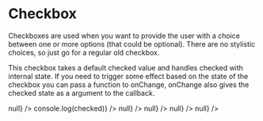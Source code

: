 
<Meta title="Forms|Checkbox" component={Checkbox} />

# Checkbox

Checkboxes are used when you want to provide the user with a choice between one or more options (that could be optional). There are no stylistic choices, so just go for a regular old checkbox.

This checkbox takes a default checked value and handles checked with internal state. If you need to trigger some effect based on the state of the checkbox you can pass a function to onChange, onChange also gives the checked state as a argument to the callback.

<Preview>
  <Story name="All">
    <ExampleContainer>
      <Checkbox label="Checkbox" onChange={() => null} />
      <Checkbox label="Logs checked on change" onChange={(checked) => console.log(checked)} />
      <Checkbox label="Default checked" defaultChecked={true} onChange={() => null} />
      <Checkbox label="Disabled" disabled={true} onChange={() => null} />
      <Checkbox label="Disabled and checked" disabled={true} isChecked={true} onChange={() => null} />
      <Checkbox label="Error" error={true} onChange={() => null} />
    </ExampleContainer>
  </Story>
</Preview>

<Props of={Checkbox} />

